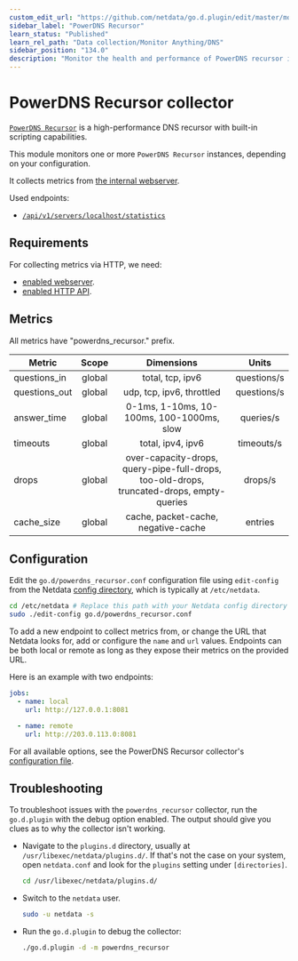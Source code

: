 ```yaml
---
custom_edit_url: "https://github.com/netdata/go.d.plugin/edit/master/modules/powerdns_recursor/README.md"
sidebar_label: "PowerDNS Recursor"
learn_status: "Published"
learn_rel_path: "Data collection/Monitor Anything/DNS"
sidebar_position: "134.0"
description: "Monitor the health and performance of PowerDNS recursor instances with zero configuration, per-second metric granularity, and interactive visualizations."
---
```



# PowerDNS Recursor collector

[`PowerDNS Recursor`](https://doc.powerdns.com/recursor/) is a high-performance DNS recursor with built-in scripting
capabilities.

This module monitors one or more `PowerDNS Recursor` instances, depending on your configuration.

It collects metrics
from [the internal webserver](https://doc.powerdns.com/recursor/http-api/index.html#built-in-webserver-and-http-api).

Used endpoints:

- [`/api/v1/servers/localhost/statistics`](https://doc.powerdns.com/recursor/common/api/endpoint-statistics.html)

## Requirements

For collecting metrics via HTTP, we need:

- [enabled webserver](https://doc.powerdns.com/recursor/http-api/index.html#webserver).
- [enabled HTTP API](https://doc.powerdns.com/recursor/http-api/index.html#enabling-the-api).

## Metrics

All metrics have "powerdns_recursor." prefix.

| Metric        | Scope  |                                        Dimensions                                         |    Units    |
|---------------|:------:|:-----------------------------------------------------------------------------------------:|:-----------:|
| questions_in  | global |                                     total, tcp, ipv6                                      | questions/s |
| questions_out | global |                                 udp, tcp, ipv6, throttled                                 | questions/s |
| answer_time   | global |                         0-1ms, 1-10ms, 10-100ms, 100-1000ms, slow                         |  queries/s  |
| timeouts      | global |                                     total, ipv4, ipv6                                     | timeouts/s  |
| drops         | global | over-capacity-drops, query-pipe-full-drops, too-old-drops, truncated-drops, empty-queries |   drops/s   |
| cache_size    | global |                            cache, packet-cache, negative-cache                            |   entries   |

## Configuration

Edit the `go.d/powerdns_recursor.conf` configuration file using `edit-config` from the
Netdata [config directory](https://learn.netdata.cloud/docs/configure/nodes), which is typically at `/etc/netdata`.

```bash
cd /etc/netdata # Replace this path with your Netdata config directory
sudo ./edit-config go.d/powerdns_recursor.conf
```

To add a new endpoint to collect metrics from, or change the URL that Netdata looks for, add or configure the `name` and
`url` values. Endpoints can be both local or remote as long as they expose their metrics on the provided URL.

Here is an example with two endpoints:

```yaml
jobs:
  - name: local
    url: http://127.0.0.1:8081

  - name: remote
    url: http://203.0.113.0:8081
```

For all available options, see the PowerDNS Recursor
collector's [configuration file](https://github.com/netdata/go.d.plugin/blob/master/config/go.d/powerdns_recursor.conf).

## Troubleshooting

To troubleshoot issues with the `powerdns_recursor` collector, run the `go.d.plugin` with the debug option enabled. The
output should give you clues as to why the collector isn't working.

- Navigate to the `plugins.d` directory, usually at `/usr/libexec/netdata/plugins.d/`. If that's not the case on
  your system, open `netdata.conf` and look for the `plugins` setting under `[directories]`.

  ```bash
  cd /usr/libexec/netdata/plugins.d/
  ```

- Switch to the `netdata` user.

  ```bash
  sudo -u netdata -s
  ```

- Run the `go.d.plugin` to debug the collector:

  ```bash
  ./go.d.plugin -d -m powerdns_recursor
  ```
